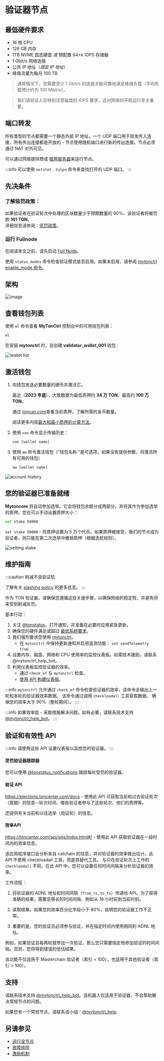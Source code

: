 # 验证器节点

## 最低硬件要求

- 16 核 CPU
- 128 GB 内存
- 1TB NVME 固态硬盘 *或* 预配置 64+k IOPS 存储器
- 1 Gbit/s 网络连接
- 公共 IP 地址（*固定 IP 地址*）
- 峰值流量为每月 100 TB

> 通常情况下，您需要至少 1 Gbit/s 的连接才能可靠地满足峰值负载（平均负载预计约为 100 Mbit/s）。

> 我们请验证人员特别注意磁盘的 IOPS 要求，这对网络的平稳运行至关重要。

## 端口转发

所有类型的节点都需要一个静态外部 IP 地址，一个 UDP 端口用于转发传入连接，所有传出连接都是开放的 - 节点使用随机端口进行新的传出连接。节点必须通过 NAT 对外可见。

可以通过网络提供商或 [租用服务器](/v3/guidelines/nodes/running-nodes/full-node#recommended-providers)来运行节点。

:::info
可以使用 `netstat -tulpn` 命令来查找打开的 UDP 端口。
:::

## 先决条件

### 了解惩罚政策：

如果验证者在验证轮次中处理的区块数量少于预期数量的 90%，该验证者将被罚款 **101 TON**。\
详细信息请参阅：[惩罚政策](/v3/documentation/nodes/validation/staking-incentives#decentralized-system-of-penalties)。

### 运行 Fullnode

在阅读本文之前，请先启动 [Full Node](/v3/guidelines/nodes/running-nodes/full-node)。

使用 `status_modes` 命令检查验证模式是否启用。如果未启用，请参阅 [mytonctrl enable_mode 命令](/v3/documentation/nodes/mytonctrl/overview#enable_mode)。

## 架构

![image](/img/nominator-pool/hot-wallet.png)

## 查看钱包列表

使用 `wl` 命令查看 **MyTonCtrl** 控制台中的可用钱包列表：

```sh
wl
```

在安装 **mytonctrl** 时，会创建 **validator_wallet_001** 钱包：

![wallet list](/img/docs/nodes-validator/manual-ubuntu_mytonctrl-wl_ru.png)

## 激活钱包

1. 向钱包发送必要数量的硬币并激活它。

   最近（**2023 年底**），大致数据为最低质押约 **34 万 TON**，最高约 **100 万 TON**。

   通过 [toncan.com](https://tonscan.com/validation)查看当前质押，了解所需的金币数量。

   阅读更多内容[最大和最小质押的计算方法](/v3/documentation/nodes/validation/staking-incentives#values-of-stakes-max-effective-stake)。

2. 使用 `vas` 命令显示传输历史：

   ```sh
   vas [wallet name]
   ```

3. 使用 `aw` 命令激活钱包（"钱包名称 "是可选项，如果没有提供参数，将激活所有可用的钱包）

   ```sh
   aw [wallet name]
   ```

![account history](/img/docs/nodes-validator/manual-ubuntu_mytonctrl-vas-aw_ru.png)

## 您的验证器已准备就绪

**Mytoncore** 将自动参加选举。它会将钱包余额分成两部分，并将其作为参加选举的质押。您也可以手动设置质押大小：

```sh
set stake 50000
```

`set stake 50000` - 将质押设置为 5 万个代币。如果质押被接受，我们的节点成为验证者，则只能在第二次选举中撤销质押（根据选民规则）。

![setting stake](/img/docs/nodes-validator/manual-ubuntu_mytonctrl-set_ru.png)

## 维护指南

:::caution 削减不良验证机

了解有关 [slashing policy](/v3/documentation/nodes/validation/staking-incentives#decentralized-system-of-penalties) 的更多信息。
:::

作为 TON 验证器，请确保您遵循这些关键步骤，以确保网络的稳定性，并避免将来受到削减处罚。

基本行动：

1. 关注 [@tonstatus](https://t.me/tonstatus)，打开通知，并准备在必要时应用紧急更新。
2. 确保您的硬件满足或超过 [最低系统要求](/v3/guidelines/nodes/running-nodes/validator-node#minimal-hardware-requirements)。
3. 我们强烈要求您使用 [mytonctrl](https://github.com/ton-blockchain/mytonctrl)。
   - 在 `mytonctrl` 中保持更新通知并启用遥测功能： `set sendTelemetry true`.
4. 设置内存、磁盘、网络和 CPU 使用率的监控仪表板。如需技术援助，请联系 @mytonctrl_help_bot。
5. 利用仪表板监控验证器的效率。
   - 通过 `check_ef` 与 `mytonctrl` 检查。
   - [使用 API 构建仪表板](/v3/guidelines/nodes/running-nodes/validator-node#validation-and-effectiveness-apis)。

:::info
`mytonctrl` 允许通过 `check_ef` 命令检查验证器的效率，该命令会输出上一轮和本轮的验证器效率数据。
该命令通过调用 `checkloadall` 工具获取数据。
确保您的效率大于 90%（整轮期间）。
:::

:::info
如果效率低 - 采取措施解决问题。如有必要，请联系技术支持 [@mytonctrl_help_bot](https://t.me/mytonctrl_help_bot)。
:::

## 验证和有效性 API

:::info
请使用这些 API 设置仪表板以监控您的验证器。
:::

#### 受罚验证器跟踪器

您可以使用 [@tonstatus_notifications](https://t.me/tonstatus_notifications) 跟踪每轮受罚的验证器。

#### 验证 API

https://elections.toncenter.com/docs - 使用此 API 可获取当前和过去验证轮次（周期）的信息--轮次时间、哪些验证者参与了这些轮次、他们的质押等。

还提供有关当前和以往选举（验证轮）的信息。

#### 效率API

https://toncenter.com/api/qos/index.html#/ - 使用此 API 获取验证器在一段时间内的效率信息。

该应用程序接口会分析来自 catchain 的信息，并对验证器的效率做出估计。此 API 不使用 checkloadall 工具，而是其替代工具。
与只在验证轮次上工作的 `checkloadall` 不同，在此 API 中，您可以设置任何时间间隔来分析验证器的效率。

工作流程：

1. 将验证器的 ADNL 地址和时间间隔（`from_ts`, `to_ts`）传递给 API。为了获得准确的结果，需要足够长的时间间隔，例如从 18 小时前到当前时刻。

2. 读取结果。如果您的效率百分比字段小于 80%，说明您的验证器工作不正常。

3. 重要的是，您的验证员必须参与验证，并在指定时间内使用相同的 ADNL 地址。

例如，如果验证员每两轮就参加一次验证，那么您只需要指定他参加验证的时间间隔。否则，您将得到错误的低估结果。

该功能不仅适用于 Masterchain 验证者（索引 < 100），也适用于其他验证者（索引 > 100）。

## 支持

请联系技术支持 [@mytonctrl_help_bot](https://t.me/mytonctrl_help_bot)。该机器人仅适用于验证器，不会帮助解决常规节点的问题。

如果您有一个常规节点，请联系该小组：[@mytonctrl_help](https://t.me/mytonctrl_help).

## 另请参见

- [运行全节点](/v3/guidelines/nodes/running-nodes/full-node)
- [故障排除](/v3/guidelines/nodes/nodes-troubleshooting)
- [激励机制](/v3/documentation/nodes/validation/staking-incentives)
